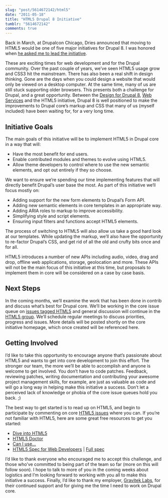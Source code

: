 ```yaml
---
slug: "post/5614672142/html5"
date: "2011-05-18"
title: "HTML5 Drupal 8 Initiative"
tumblr: "5614672142"
comments: true
---
```


Back in March, at Drupalcon Chicago, Dries announced that moving to HTML5 would be one of five major initiatives for Drupal 8. I was honored when [he asked me to lead the initiative](http://buytaert.net/html5-in-drupal-8).

These are exciting times for web development and for the Drupal community. Over the past couple of years, we’ve seen HTML5 usage grow and CSS3 hit the mainstream. There has also been a real shift in design thinking. Gone are the days when you could design a website that would only be viewed on a desktop computer. At the same time, many of us are still stuck supporting older browsers. This presents both a challenge for Drupal, and a great opportunity. Between the [Design for Drupal 8](https://buytaert.net/design-for-drupal-8), [Web Services](https://buytaert.net/web-services-in-drupal-8) and the HTML5 initiative, Drupal 8 is well positioned to make the improvements to Drupal core’s markup and CSS that many of us (myself included) have been waiting for, for a very long time.

## Initiative Goals

The main goals of this initiative will be to implement HTML5 in Drupal core in a way that will:

- Have the most benefit for end users.
- Enable contributed modules and themes to evolve using HTML5.
- Allow theme developers to control where to use the new semantic elements, and opt out entirely if they so choose.

We want to ensure we’re spending our time implementing features that will directly benefit Drupal’s user base the most. As part of this initiative we‘ll focus mostly on:

- Adding support for the new form elements to Drupal’s Form API.
- Adding new semantic elements in core templates in an appropriate way.
- Adding ARIA roles to markup to improve accessibility.
- Simplifying style and script elements.
- Ensuring input filters and functions accept HTML5 elements.

The process of switching to HTML5 will also allow us take a good hard look at our templates. While updating the markup, we’ll also have the opportunity to re-factor Drupal’s CSS, and get rid of all the old and crufty bits once and for all.

HTML5 introduces a number of new APIs including audio, video, drag and drop, offline web applications, storage, geolocation and more. These APIs will not be the main focus of this initiative at this time, but proposals to implement them in core will be considered on a case by case basis.

## Next Steps

In the coming months, we’ll examine the work that has been done in contrib and discuss what’s best for Drupal core. We’ll be working in the core issue queue on [issues tagged HTML5](https://drupal.org/project/issues/search/drupal?version=8.x&issue_tags=html5) and general discussion will continue in the [HTML5 group](https://groups.drupal.org/html5). We’ll schedule regular meetings to discuss priorities, progress and issues. More details will be posted shortly on the core initiative homepage, which once created will be referenced here.

## Getting Involved

I’d like to take this opportunity to encourage anyone that’s passionate about HTML5 and wants to get into core development to join this effort. The stronger our team, the more we’ll be able to accomplish and anyone is welcome to get involved. You don’t have to code patches. Feedback, reviewing patches, writing documentation and contributing your awesome project management skills, for example, are just as valuable as code and will go a long way in helping make this initiative a success. Don’t let a perceived lack of knowledge or phobia of the core issue queues hold you back. ;)

The best way to get started is to read up on HTML5, and begin to participate by commenting on core [HTML5 issues](https://drupal.org/project/issues/search/drupal?version=8.x&issue_tags=html5) where you can. If you’re not familiar with HTML5, here are some great free resources to get you started:

- [Dive into HTML5](https://diveintohtml5.org)
- [HTML5 Doctor](http://html5doctor.com)
- [Can I use…](https://caniuse.com/)
- [HTML5 Spec for Web Developers](http://developers.whatwg.org) | [Full spec](https://www.whatwg.org/html)

I’d like to thank everyone who encouraged me to accept this challenge, and those who’ve committed to being part of the team so far (more on this will follow soon). I hope to talk to more of you in the coming weeks about logistics and I’m looking forward to working with you all to make this initiative a success. Finally, I’d like to thank my employer, [Gravitek Labs](http://www.graviteklabs.com/), for their continued support and for giving me the time I need to work on Drupal core.
